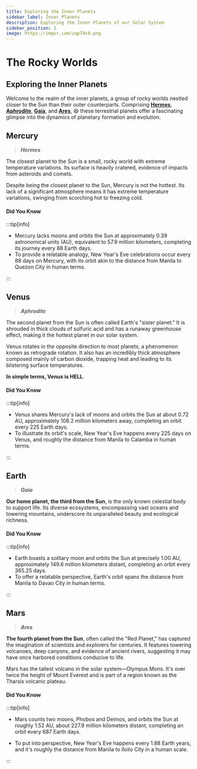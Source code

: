 ```yaml
---
title: Exploring the Inner Planets
sidebar_label: Inner Planets
description: Exploring the Inner Planets of our Solar System
sidebar_position: 2
image: https://imgur.com/zqpT4c0.png
---
```


# The Rocky Worlds

## Exploring the Inner Planets

Welcome to the realm of the inner planets, a group of rocky worlds nestled closer to the Sun than their outer counterparts. Comprising **[Hermes](#mercury)**, **[Aphrodite](#venus)**, **[Gaia](#earth)**, and **[Ares](#mars)**, 😆 these terrestrial planets offer a fascinating glimpse into the dynamics of planetary formation and evolution. 

## Mercury

> **_Hermes_**

The closest planet to the Sun is a small, rocky world with extreme temperature variations. Its surface is heavily cratered, evidence of impacts from asteroids and comets.

Despite being the closest planet to the Sun, Mercury is not the hottest. Its lack of a significant atmosphere means it has extreme temperature variations, swinging from scorching hot to freezing cold.

#### Did You Know

:::tip[info]

- Mercury lacks moons and orbits the Sun at approximately 0.39 astronomical units (AU), equivalent to 57.9 million kilometers, completing its journey every 88 Earth days.
- To provide a relatable analogy, New Year's Eve celebrations occur every 88 days on Mercury, with its orbit akin to the distance from Manila to Quezon City in human terms.

:::

## Venus

> **_Aphrodite_**

The second planet from the Sun is often called Earth's "sister planet." It is shrouded in thick clouds of sulfuric acid and has a runaway greenhouse effect, making it the hottest planet in our solar system.

Venus rotates in the opposite direction to most planets, a phenomenon known as retrograde rotation. It also has an incredibly thick atmosphere composed mainly of carbon dioxide, trapping heat and leading to its blistering surface temperatures.

**In simple terms, Venus is HELL**.

#### Did You Know

:::tip[info]

- Venus shares Mercury's lack of moons and orbits the Sun at about 0.72 AU, approximately 108.2 million kilometers away, completing an orbit every 225 Earth days.
- To illustrate its orbit's scale, New Year's Eve happens every 225 days on Venus, and roughly the distance from Manila to Calamba in human terms.

:::

## Earth

> **_Gaia_**

**Our home planet, the third from the Sun**, is the only known celestial body to support life. Its diverse ecosystems, encompassing vast oceans and towering mountains, underscore its unparalleled beauty and ecological richness.

#### Did You Know

:::tip[info]

- Earth boasts a solitary moon and orbits the Sun at precisely 1.00 AU, approximately 149.6 million kilometers distant, completing an orbit every 365.25 days.
- To offer a relatable perspective, Earth's orbit spans the distance from Manila to Davao City in human terms.

:::

## Mars

> **_Ares_**

**The fourth planet from the Sun**, often called the "Red Planet," has captured the imagination of scientists and explorers for centuries. It features towering volcanoes, deep canyons, and evidence of ancient rivers, suggesting it may have once harbored conditions conducive to life.

Mars has the tallest volcano in the solar system—Olympus Mons. It's over twice the height of Mount Everest and is part of a region known as the Tharsis volcanic plateau.

#### Did You Know

:::tip[info]

- Mars counts two moons, Phobos and Deimos, and orbits the Sun at roughly 1.52 AU, about 227.9 million kilometers distant, completing an orbit every 687 Earth days.

- To put into perspective, New Year's Eve happens every 1.88 Earth years, and it's roughly the distance from Manila to Iloilo City in a human scale.

:::
